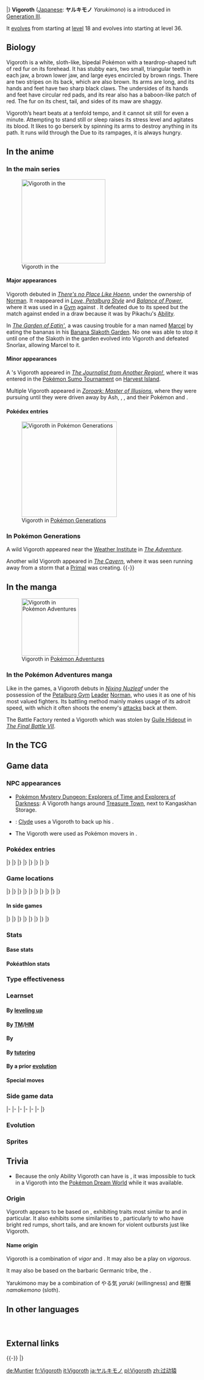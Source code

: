 {{PokémonPrevNext/Head|type=Normal}}
{{PokémonPrevNext/GO|species=Vigoroth}}
{{PokémonPrevNext/Pokémon|type=Normal|prevnum=287|prev=Slakoth|nextnum=289|next=Slaking|roundleft=bl|roundright=br}}
|}
{{Pokémon Infobox
|name=Vigoroth
|jname=ヤルキモノ
|tmname=Yarukimono
|ndex=288
|hdex=037
|hdex6=038
|u2dex=277
|fbrow=163
|typebox=1
|type1=Normal
|category=Wild Monkey
|height-ftin=4'07"
|height-m=1.4
|weight-lbs=102.5
|weight-kg=46.5
|abilityn=1
|abilitylayout=1
|ability1=Vital Spirit
|egggroupn=1
|egggroup1=Field
|eggcycles=15
|evtotal=2
|evsp=2
|expyield=154
|oldexp=126
|lv100exp=1,250,000
|gendercode=127
|color=White
|catchrate=120
|body=06
|pokefordex=vigoroth
|generation=3
|friendship=70
}}
'''Vigoroth''' ([[List of Japanese Pokémon names|Japanese]]: '''ヤルキモノ''' ''Yarukimono'') is a {{type|Normal}} {{OBP|Pokémon|species}} introduced in [[Generation III]].

It [[Evolution|evolves]] from {{p|Slakoth}} starting at [[level]] 18 and evolves into {{p|Slaking}} starting at level 36.

==Biology==
Vigoroth is a white, sloth-like, bipedal Pokémon with a teardrop-shaped tuft of red fur on its forehead. It has stubby ears, two small, triangular teeth in each jaw, a brown lower jaw, and large eyes encircled by brown rings. There are two stripes on its back, which are also brown. Its arms are long, and its hands and feet have two sharp black claws. The undersides of its hands and feet have circular red pads, and its rear also has a baboon-like patch of red. The fur on its chest, tail, and sides of its maw are shaggy.

Vigoroth’s heart beats at a tenfold tempo, and it cannot sit still for even a minute. Attempting to stand still or sleep raises its stress level and agitates its blood. It likes to go berserk by spinning its arms to destroy anything in its path. It runs wild through the {{DL|List of Pokémon by habitat|Forest Pokémon|jungle.}} Due to its rampages, it is always hungry.

==In the anime==
===In the main series===
[[File:Marcel Vigoroth.png|220px|left|thumb|Vigoroth in the {{pkmn|anime}}]]
====Major appearances====
Vigoroth debuted in ''[[AG003|There's no Place Like Hoenn]]'', under the ownership of [[Norman]]. It reappeared in ''[[AG069|Love, Petalburg Style]]'' and ''[[AG070|Balance of Power]]'', where it was used in a [[Gym]] {{pkmn|battle}} against {{Ash}}. It defeated {{AP|Torkoal}} due to its speed but the match against {{AP|Pikachu}} ended in a draw because it was {{status|Paralysis|paralyzed}} by Pikachu's {{a|Static}} [[Ability]].

In ''[[AG088|The Garden of Eatin']]'', a {{DL|Marcel|Snorlax}} was causing trouble for a man named [[Marcel]] by eating the bananas in his [[Banana Slakoth Garden]]. No one was able to stop it until one of the Slakoth in the garden evolved into Vigoroth and defeated Snorlax, allowing Marcel to {{pkmn2|caught|catch}} it.

====Minor appearances====
A {{pkmn|Trainer}}'s Vigoroth appeared in ''[[BW134|The Journalist from Another Region!]]'', where it was entered in the [[Pokémon Sumo Tournament]] on [[Harvest Island]].

Multiple Vigoroth appeared in ''[[M13|Zoroark: Master of Illusions]]'', where they were pursuing {{OBP|Zorua|M13}} until they were driven away by Ash, {{an|Dawn}}, {{an|Brock}}, and their Pokémon {{AP|Infernape}} and {{TP|Dawn|Mamoswine}}.

====Pokédex entries====
{{Animedexheader|Hoenn}}
{{Animedexbody|AG003|Vigoroth|Ash's Pokédex|Vigoroth, the Wild Monkey Pokémon. Vigoroth is only comfortable going berserk. Will destroy anything in its path by spinning both arms, and goes more berserk when done.}}
{{Animedexfooter/Pokémon|''Advanced Generation''|Hoenn}}

[[File:Vigoroth PG.png|thumb|250px|Vigoroth in [[Pokémon Generations]]]]

===In Pokémon Generations===
A wild Vigoroth appeared near the [[Weather Institute]] in ''[[PG01|The Adventure]]''.

Another wild Vigoroth appeared in ''[[PG08|The Cavern]]'', where it was seen running away from a storm that a [[Primal Reversion|Primal]] {{p|Kyogre}} was creating.
{{-}}

==In the manga==
[[File:Norman Vigoroth Adventures.png|thumb|150px|Vigoroth in [[Pokémon Adventures]]]]
===In the Pokémon Adventures manga===
Like in the games, a Vigoroth debuts in ''[[PS185|Nixing Nuzleaf]]'' under the possession of the [[Petalburg Gym]] [[Gym Leader|Leader]] [[Norman]], who uses it as one of his most valued fighters. Its battling method mainly makes usage of its adroit speed, with which it often shoots the enemy's [[move|attacks]] back at them.

The Battle Factory rented a Vigoroth which was stolen by [[Guile Hideout]] in ''[[PS334|The Final Battle VII]]''.

==In the TCG==
{{main|Vigoroth (TCG)}}

==Game data==
===NPC appearances===
* [[Pokémon Mystery Dungeon: Explorers of Time and Explorers of Darkness]]: A Vigoroth hangs around [[Treasure Town]], next to Kangaskhan Storage.
* {{ga|Pokémon Ranger}}: [[Go-Rock Quads|Clyde]] uses a Vigoroth to back up his {{p|Slaking}}.
* The Vigoroth were used as Pokémon movers in {{v2|Emerald}}.

===Pokédex entries===
{{Dex/Header|type=Normal}}
{{Dex/NA|gen=III}}
{{Dex/Gen|gen=III}}
{{Dex/Entry1|v=Ruby|t=FFF|entry=Vigoroth is always itching and agitated to go on a wild rampage. It simply can't tolerate sitting still for even a minute. This Pokémon's stress level rises if it can't be moving constantly.}}
{{Dex/Entry1|v=Sapphire|t=FFF|entry=Vigoroth is simply incapable of remaining still. Even when it tries to sleep, the blood in its veins grows agitated, compelling this Pokémon to run wild throughout the jungle before it can settle down.}}
{{Dex/Entry1|v=Emerald|t=FFF|entry=It can't keep still because its blood boils with energy. It runs through the fields and mountains all day to calm itself. If it doesn't, it can't sleep at night.}}
{{Dex/Entry2|v=FireRed|v2=LeafGreen|entry=It is always hungry because it won't stop rampaging. Even while it is eating, it can't keep still.}}
|}
|}
{{Dex/Gen|gen=IV}}
{{Dex/Entry3|v=Diamond|v2=Pearl|v3=Platinum|entry=Its heart beats at a tenfold tempo, so it cannot sit still even for a moment.}}
{{Dex/Entry2|v=HeartGold|v2=SoulSilver|entry=Its stress level rises if it cannot keep moving constantly. Too much stress makes it feel sick.}}
|}
|}
{{Dex/Gen|gen=V}}
{{Dex/Entry2|v=Black|v2=White|t=FFF|entry=Its heart beats at a tenfold tempo, so it cannot sit still even for a moment.}}
{{Dex/Entry2|v=Black 2|v2=White 2|t=FFF|entry=Its heartbeat is fast and its blood is so agitated that it can't sit still for one second.}}
|}
|}
{{Dex/Gen|gen=VI}}
{{Dex/Entry1|v=X|t=FFF|entry=Its heartbeat is fast and its blood so agitated that it can't sit still for one second.}}
{{Dex/Entry1|v=Y|entry=Its stress level rises if it cannot keep moving constantly. Too much stress makes it feel sick.}}
{{Dex/Entry1|t=FFF|v=Omega Ruby|entry=Vigoroth is always itching and agitated to go on a wild rampage. It simply can’t tolerate sitting still for even a minute. This Pokémon’s stress level rises if it can’t be moving constantly.}}
{{Dex/Entry1|t=FFF|v=Alpha Sapphire|entry=Vigoroth is simply incapable of remaining still. Even when it tries to sleep, the blood in its veins grows agitated, compelling this Pokémon to run wild throughout the jungle before it can settle down.}}
|}
|}
{{Dex/Footer}}

===Game locations===
{{Availability/Header|type=Normal}}
{{Availability/NA|gen=III}}
{{Availability/Gen|gen=III}}
{{Availability/Entry2|v=Ruby|v2=Sapphire|t=FFF|t2=FFF|area=[[Evolution|Evolve]] {{p|Slakoth}}}}
{{Availability/Entry1|v=Emerald|t=FFF|area=[[Evolution|Evolve]] {{p|Slakoth}}}}
{{Availability/Entry2/None|v=FireRed|v2=LeafGreen}}
{{Availability/Entry1/None|v=Colosseum}}
{{Availability/Entry1/None|v=XD|link=Pokémon XD: Gale of Darkness}}
|}
|}
{{Availability/Gen|gen=IV}}
{{Availability/Entry2|v=Diamond|v2=Pearl|area=[[Evolution|Evolve]] {{p|Slakoth}}}}
{{Availability/Entry1|v=Platinum|area=[[Evolution|Evolve]] {{p|Slakoth}}}}
{{Availability/Entry2|v=HeartGold|v2=SoulSilver|area={{safari|Johto}}}}
{{Availability/Entry1|v=Pal Park|color=71AD64|link=Pal Park|area={{DL|List of Pokémon by Pal Park location|Forest}}}}
|}
|}
{{Availability/Gen|gen=V}}
{{Availability/Entry1/None|v=Black}}
{{Availability/Entry1|v=White|area=[[Evolution|Evolve]] {{p|Slakoth}}}}
{{Availability/Entry2|v=Black 2|v2=White 2|t=FFF|area=[[Pinwheel Forest]] (inner)}}
|}
|}
{{Availability/Gen|gen=VI}}
{{Availability/Entry2/None|v=X|v2=Y}}
{{Availability/Entry2|v=Omega Ruby|v2=Alpha Sapphire|t=FFF|t2=FFF|area=[[Evolution|Evolve]] {{p|Slakoth}}}}
|}
|}
{{Availability/Gen|gen=VII}}
{{Availability/Entry2|v=Sun|v2=Moon|area={{rt|11|Alola}} ({{DL|QR Scanner|Island Scan}}){{dotw|Fr}}}}
{{Availability/Entry2/None|v=Ultra Sun|v2=Ultra Moon}}
|}
|}
{{Availability/Footer}}

====In side games====
{{Availability/Header|type=Normal}}
{{Availability/NA|gen=III}}
{{Availability/Gen|gen=III}}
{{Availability/Entry1|v=Pinball: R&S|link=Pokémon Pinball: Ruby & Sapphire|color={{ruby color}}|t=FFF|area=[[Evolution|Evolve]] {{p|Slakoth}}}}
{{Availability/Entry1|v=Trozei!|color={{electric color}}|area=Endless Level 57, Endless Level 65, Forever Level 7, [[Mr. Who's Den]]}}
{{Availability/Entry2|v=MD Red|v2=MD Blue|link=Pokémon Mystery Dungeon: Red Rescue Team and Blue Rescue Team|area=[[Mt. Freeze]] (7F-11F), [[Mt. Faraway]] (10F-19F)}}
{{Availability/Entry1|v=Ranger|link=Pokémon Ranger (game)|area=[[Olive Jungle]]}}
|}
|}
{{Availability/Gen|gen=IV}}
{{Availability/Entry2|v=MD Time|v2=MD Darkness|link=Pokémon Mystery Dungeon: Explorers of Time and Explorers of Darkness|area=[[Blizzard Island]] (1F-20F), [[Crevice Cave]] (B1-B10, Lower Crevice Cave B1-B4), [[Mt. Avalanche]] (B1-B19)}}
{{Availability/Entry1|v=MD Sky|link=Pokémon Mystery Dungeon: Explorers of Sky|area=[[Blizzard Island]] (1F-20F), [[Crevice Cave]] (B1-B10, Lower Crevice Cave B1-B4), [[Mt. Avalanche]] (B1-B19)}}
|}
|}
{{Availability/Gen|gen=V}}
{{Availability/Entry1|1|v=Rumble Blast|color={{fire color}}|area=Canyon: [[Rugged Flats]]}}
{{Availability/Entry1|1|v=Rumble U|color={{fire color}}|area=[[Magical Lake#Dual Launchers|Magical Lake: Dual Launchers]]}}
|}
|}
{{Availability/Gen|gen=VI}}
{{Availability/Entry1|1|v=Battle Trozei|color={{defense color}}|area=[[Safari Jungle#Monday Stage 1|Safari Jungle: Stage 1]]{{dotw|Mo}}}}
{{Availability/Entry1|1|v=Shuffle|color={{beauty color}}|area=[[Blau Salon|Blau Salon: Stage 440]]}}
{{Availability/Entry1|1|v=Rumble World|color={{fire color}}|area=[[Legend Terrain#Bastion of Beginnings|Legend Terrain: Bastion of Beginnings]] <small>(Entrance Boss, Center, Back)</small>}}
|}
|}
{{Availability/Footer}}

===Stats===
====Base stats====
{{BaseStats
|type=Normal
|HP=80
|Attack=80
|Defense=80
|SpAtk=55
|SpDef=55
|Speed=90}}

====Pokéathlon stats====
{{Pokéthlon
|type=Normal
|Speed=4
|SpeedMax=5
|Power=2
|PowerMax=3
|Technique=2
|TechniqueMax=4
|Stamina=3
|StaminaMax=4
|Jump=3
|JumpMax=4
}}

===Type effectiveness===
{{TypeEffectiveness
|type1=Normal
|Normal=100
|Fighting=200
|Flying=100
|Poison=100
|Ground=100
|Rock=100
|Bug=100
|Ghost=0
|Steel=100
|Fire=100
|Water=100
|Grass=100
|Electric=100
|Psychic=100
|Ice=100
|Dragon=100
|Dark=100
|Fairy=100
|notes=yes
|normal=yes
|newghost=1}}

===Learnset===
====By [[Level|leveling up]]====
{{learnlist/levelh/7|Vigoroth|Normal|Normal|3}}
{{learnlist/level7|1|Reversal|Fighting|Physical|&mdash;|100|15}}
{{learnlist/level7|1|Scratch|Normal|Physical|40|100|35||'''}}
{{learnlist/level7|1|Focus Energy|Normal|Status|&mdash;|&mdash;|30}}
{{learnlist/level7|1|Encore|Normal|Status|&mdash;|100|5}}
{{learnlist/level7|1|Uproar|Normal|Special|90|100|10||'''}}
{{learnlist/level7|6|Encore|Normal|Status|&mdash;|100|5}}
{{learnlist/level7|9|Uproar|Normal|Special|90|100|10||'''}}
{{learnlist/level7|14|Fury Swipes|Normal|Physical|18|80|15||'''}}
{{learnlist/level7|17|Endure|Normal|Status|&mdash;|&mdash;|10}}
{{learnlist/level7|23|Slash|Normal|Physical|70|100|20||'''}}
{{learnlist/level7|27|Chip Away|Normal|Physical|70|100|20||'''}}
{{learnlist/level7|33|Counter|Fighting|Physical|&mdash;|100|20}}
{{learnlist/level7|37|Focus Punch|Fighting|Physical|150|100|20}}
{{learnlist/level7|43|Reversal|Fighting|Physical|&mdash;|100|15}}
{{learnlist/levelf/7|Vigoroth|Normal|Normal|3}}

====By [[TM]]/[[HM]]====
{{learnlist/tmh/7|Vigoroth|Normal|Normal|3}}
{{learnlist/tm7|TM01|Work Up|Normal|Status|&mdash;|&mdash;|30}}
{{learnlist/tm7|TM05|Roar|Normal|Status|&mdash;|&mdash;|20}}
{{learnlist/tm7|TM06|Toxic|Poison|Status|&mdash;|90|10}}
{{learnlist/tm7|TM08|Bulk Up|Fighting|Status|&mdash;|&mdash;|20}}
{{learnlist/tm7|TM10|Hidden Power|Normal|Special|60|100|15}}
{{learnlist/tm7|TM11|Sunny Day|Fire|Status|&mdash;|&mdash;|5}}
{{learnlist/tm7|TM12|Taunt|Dark|Status|&mdash;|100|20}}
{{learnlist/tm7|TM13|Ice Beam|Ice|Special|90|100|10}}
{{learnlist/tm7|TM14|Blizzard|Ice|Special|110|70|5}}
{{learnlist/tm7|TM17|Protect|Normal|Status|&mdash;|&mdash;|10}}
{{learnlist/tm7|TM18|Rain Dance|Water|Status|&mdash;|&mdash;|5}}
{{learnlist/tm7|TM21|Frustration|Normal|Physical|&mdash;|100|20||'''}}
{{learnlist/tm7|TM22|Solar Beam|Grass|Special|120|100|10}}
{{learnlist/tm7|TM24|Thunderbolt|Electric|Special|90|100|15}}
{{learnlist/tm7|TM25|Thunder|Electric|Special|110|70|10}}
{{learnlist/tm7|TM26|Earthquake|Ground|Physical|100|100|10}}
{{learnlist/tm7|TM27|Return|Normal|Physical|&mdash;|100|20||'''}}
{{learnlist/tm7|TM30|Shadow Ball|Ghost|Special|80|100|15}}
{{learnlist/tm7|TM31|Brick Break|Fighting|Physical|75|100|15}}
{{learnlist/tm7|TM32|Double Team|Normal|Status|&mdash;|&mdash;|15}}
{{learnlist/tm7|TM35|Flamethrower|Fire|Special|90|100|15}}
{{learnlist/tm7|TM38|Fire Blast|Fire|Special|110|85|5}}
{{learnlist/tm7|TM39|Rock Tomb|Rock|Physical|60|95|15}}
{{learnlist/tm7|TM40|Aerial Ace|Flying|Physical|60|&mdash;|20}}
{{learnlist/tm7|TM42|Facade|Normal|Physical|70|100|20||'''}}
{{learnlist/tm7|TM44|Rest|Psychic|Status|&mdash;|&mdash;|10}}
{{learnlist/tm7|TM45|Attract|Normal|Status|&mdash;|100|15}}
{{learnlist/tm7|TM47|Low Sweep|Fighting|Physical|65|100|20}}
{{learnlist/tm7|TM48|Round|Normal|Special|60|100|15||'''}}
{{learnlist/tm7|TM52|Focus Blast|Fighting|Special|120|70|5}}
{{learnlist/tm7|TM56|Fling|Dark|Physical|&mdash;|100|10}}
{{learnlist/tm7|TM65|Shadow Claw|Ghost|Physical|70|100|15}}
{{learnlist/tm7|TM78|Bulldoze|Ground|Physical|60|100|20}}
{{learnlist/tm7|TM80|Rock Slide|Rock|Physical|75|90|10}}
{{learnlist/tm7|TM87|Swagger|Normal|Status|&mdash;|85|15}}
{{learnlist/tm7|TM88|Sleep Talk|Normal|Status|&mdash;|&mdash;|10}}
{{learnlist/tm7|TM90|Substitute|Normal|Status|&mdash;|&mdash;|10}}
{{learnlist/tm7|TM100|Confide|Normal|Status|&mdash;|&mdash;|20}}
{{learnlist/tmf/7|Vigoroth|Normal|Normal|3}}

====By {{pkmn|breeding}}====
{{learnlist/breedh/7|Vigoroth|Normal|Normal|3}}
{{learnlist/breed7|{{MSP|427|Buneary}}{{MSP|428|Lopunny}}{{MSP|504|Patrat}}{{MSP|505|Watchog}}{{MSP|572|Minccino}}{{MSP|765|Oranguru}}|After You|Normal|Status|&mdash;|&mdash;|15}}
{{learnlist/breed7|{{MSP|206|Dunsparce}}{{MSP|324|Torkoal}}{{MSP|363|Spheal}}{{MSP|364|Sealeo}}{{MSP|365|Walrein}}{{MSP|432|Purugly}}<br>{{MSP|650|Chespin}}{{MSP|651|Quilladin}}{{MSP|652|Chesnaught}}{{MSP|674|Pancham}}{{MSP|675|Pangoro}}|Body Slam|Normal|Physical|85|100|15||'''}}
{{learnlist/breed7|{{MSP|028|Sandslash}}{{MSP|335|Zangoose}}|Crush Claw|Normal|Physical|75|95|10||'''}}
{{learnlist/breed7|{{MSP|322|Numel}}{{MSP|323|Camerupt}}{{MSP|324|Torkoal}}{{MSP|399|Bidoof}}{{MSP|400|Bibarel}}|Curse|Ghost|Status|&mdash;|&mdash;|10}}
{{learnlist/breed7|{{MSP|112|Rhydon}}{{MSP|217|Ursaring}}{{MSP|289|Slaking}}{{MSP|464|Rhyperior}}{{MSP|500|Emboar}}{{MSP|555|Darmanitan}}<br>{{MSP|652|Chesnaught}}{{MSP|660|Diggersby}}{{MSP|675|Pangoro}}{{MSP|759|Stufful}}{{MSP|760|Bewear}}|Hammer Arm|Fighting|Physical|100|90|10}}
{{learnlist/breed7|{{MSP|051|Dugtrio}}{{MSP|051A|Dugtrio}}{{MSP|052|Meowth}}{{MSP|052A|Meowth}}{{MSP|053|Persian}}{{MSP|053A|Persian}}<br>{{MSP|083|Farfetch'd}}{{MSP|336|Seviper}}{{MSP|359|Absol}}{{MSP|434|Stunky}}{{MSP|435|Skuntank}}{{MSP|461|Weavile}}<br>{{MSP|509|Purrloin}}{{MSP|510|Liepard}}{{MSP|571|Zoroark}}|Night Slash|Dark|Physical|70|100|15}}
{{learnlist/breed7|{{MSP|019|Rattata}}{{MSP|019A|Rattata}}{{MSP|020|Raticate}}{{MSP|020A|Raticate}}{{MSP|056|Mankey}}{{MSP|057|Primeape}}<br>{{MSP|128|Tauros}}{{MSP|197|Umbreon}}{{MSP|206|Dunsparce}}{{MSP|335|Zangoose}}{{MSP|359|Absol}}{{MSP|418|Buizel}}<br>{{MSP|419|Floatzel}}{{MSP|509|Purrloin}}{{MSP|510|Liepard}}{{MSP|522|Blitzle}}{{MSP|523|Zebstrika}}{{MSP|570|Zorua}}<br>{{MSP|571|Zoroark}}{{MSP|587|Emolga}}{{MSP|626|Bouffalant}}{{MSP|734|Yungoos}}{{MSP|735|Gumshoos}}|Pursuit|Dark|Physical|40|100|20}}
{{learnlist/breed7|{{MSP|027|Sandshrew}}{{MSP|027A|Sandshrew}}{{MSP|028|Sandslash}}{{MSP|028A|Sandslash}}{{MSP|050|Diglett}}{{MSP|051|Dugtrio}}<br>{{MSP|052|Meowth}}{{MSP|052A|Meowth}}{{MSP|053|Persian}}{{MSP|053A|Persian}}{{MSP|083|Farfetch'd}}{{MSP|215|Sneasel}}<br>{{MSP|216|Teddiursa}}{{MSP|217|Ursaring}}{{MSP|255|Torchic}}{{MSP|256|Combusken}}{{MSP|257|Blaziken}}{{MSP|264|Linoone}}<br>{{MSP|288|Vigoroth}}{{MSP|335|Zangoose}}{{MSP|352|Kecleon}}{{MSP|359|Absol}}{{MSP|431|Glameow}}{{MSP|432|Purugly}}<br>{{MSP|434|Stunky}}{{MSP|435|Skuntank}}{{MSP|503|Samurott}}{{MSP|509|Purrloin}}{{MSP|510|Liepard}}{{MSP|529|Drilbur}}<br>{{MSP|530|Excadrill}}{{MSP|613|Cubchoo}}{{MSP|614|Beartic}}{{MSP|631|Heatmor}}{{MSP|674|Pancham}}{{MSP|675|Pangoro}}|Slash|Normal|Physical|70|100|20||'''}}
{{learnlist/breed7|{{MSP|293|Whismur}}{{MSP|294|Loudred}}{{MSP|295|Exploud}}|Sleep Talk|Normal|Status|&mdash;|&mdash;|10}}
{{learnlist/breed7|{{MSP|216|Teddiursa}}{{MSP|217|Ursaring}}{{MSP|325|Spoink}}{{MSP|326|Grumpig}}{{MSP|363|Spheal}}{{MSP|364|Sealeo}}<br>{{MSP|365|Walrein}}{{MSP|702|Dedenne}}|Snore|Normal|Special|50|100|15||'''}}
{{learnlist/breed7|{{MSP|190|Aipom}}{{MSP|424|Ambipom}}{{MSP|572|Minccino}}{{MSP|573|Cinccino}}|Tickle|Normal|Status|&mdash;|100|20}}
{{learnlist/breedf/7|Vigoroth|Normal|Normal|3}}

====By [[Move Tutor|tutoring]]====
{{learnlist/tutorh/7|Vigoroth|Normal|Normal|3}}
{{learnlist/tutor7|After You|Normal|Status|—|—|15|||no|yes}}
{{learnlist/tutor7|Covet|Normal|Physical|60|100|25||'''|no|yes}}
{{learnlist/tutor7|Fire Punch|Fire|Physical|75|100|15|||no|yes}}
{{learnlist/tutor7|Focus Punch|Fighting|Physical|150|100|20|||no|yes}}
{{learnlist/tutor7|Gunk Shot|Poison|Physical|120|80|5|||no|yes}}
{{learnlist/tutor7|Ice Punch|Ice|Physical|75|100|15|||no|yes}}
{{learnlist/tutor7|Icy Wind|Ice|Special|55|95|15|||no|yes}}
{{learnlist/tutor7|Low Kick|Fighting|Physical|—|100|20|||no|yes}}
{{learnlist/tutor7|Shock Wave|Electric|Special|60|—|20|||no|yes}}
{{learnlist/tutor7|Snore|Normal|Special|50|100|15||'''|no|yes}}
{{learnlist/tutor7|Thunder Punch|Electric|Physical|75|100|15|||no|yes}}
{{learnlist/tutor7|Uproar|Normal|Special|90|100|10||'''|no|yes}}
{{learnlist/tutor7|Water Pulse|Water|Special|60|100|20|||no|yes}}
{{learnlist/tutorf/7|Vigoroth|Normal|Normal|3}}

====By a prior [[evolution]]====
{{learnlist/prevoh/7|Vigoroth|Normal|Normal|3}}
{{learnlist/prevo7|287|Slakoth|||||Yawn|Normal|Status|—|—|10}}
{{learnlist/prevo7|287|Slakoth|||||Slack Off|Normal|Status|—|—|10}}
{{learnlist/prevo7|287|Slakoth|||||Feint Attack|Dark|Physical|60|—|20}}
{{learnlist/prevo7|287|Slakoth|||||Amnesia|Psychic|Status|—|—|20}}
{{learnlist/prevo7|287|Slakoth|||||Covet|Normal|Physical|60|100|25|'''|{{sup/7|SM}}}}
{{learnlist/prevo7|287|Slakoth|||||Flail|Normal|Physical|—|100|15|'''}}
{{learnlist/prevo7|287|Slakoth|||||Play Rough|Fairy|Physical|90|90|10}}
{{learnlist/prevof/7|Vigoroth|Normal|Normal|3}}

====Special moves====
{{learnlist/eventh/7|Vigoroth|Normal|Normal|3}}
{{learnlist/event7|{{DL|QR Scanner|Island Scan}}{{sup/7|SM}}|Hammer Arm|Fighting|Physical|100|90|10}}
{{learnlist/eventf/7|Vigoroth|Normal|Normal|3}}

===Side game data===
{{Spindata/Head|type=Normal}}
{{Spindata/PinballRS|col=3|type=Normal|ndex=288|acquisition=Evolve|evolved=yes}}
{{Spindata/Trozei|col=3|type=Normal|ndex=288|rarity=Rare}}
|-
{{Spindata/MDRB|col=6|type=Normal|ndex=288
|body=1
|rate=-19
|area=Energetic Forest
|P1=I get this feeling that I'll just keel over if I stop!
|P2=Kwaah! My HP's gone down to half so soon?
|P3=I'm done... But I have one good rampage left in me!
|PL=Leveled up! Yes! Watch how I can rampage now!
}}
|-
{{Spindata/MDTDS|col=6|type=Normal|ndex=288
|body=1
|rate=-10
|IQ=C
}}
|-
{{Spindata/Ranger|col=6|type=Normal
|group=Normal
|assist=None
|fieldpower=2
|field=Cut
|loop=12
|MinEXP=50
|MaxEXP=70
|browser=One punch of Vigoroth's clawed paw is powerful enough to cut a Metal Fence.
}}
|-
{{Spindata/RumbleBlast|col=6|type=Normal
|att=3
|def=3
|speed=3
}}
|-
{{Spindata/Battle Trozei|col=3|type=Normal|ndex=288
|power=2
}}
{{Spindata/Shuffle|col=3|type=Normal|ndex=288|num=596
|min=60
|max=105
|raisemaxlevel=5
|skill=Relentless
|skilldesc=Increases damage done by combos if foe has any status condition.
}}
|-
{{Spindata/GO|col=6|type=Normal|ndex=288
|hatch=N/A
|buddy=5
|evocandy=100
|stamina=160
|attack=159
|defense=159
|fast={{m|Scratch}}, {{m|Counter}}
|special={{m|Body Slam}}, {{m|Bulldoze}}, {{m|Brick Break}}
}}
|}

===Evolution===
{{Evobox-3
|type1=Normal
|pictype=art
|no1=287
|name1=Slakoth
|type1-1=Normal
|evo1={{bag|Rare Candy}}<br>{{color2|000|Level|Level 18}}
|no2=288
|name2=Vigoroth
|type1-2=Normal
|evo2={{bag|Rare Candy}}<br>{{color2|000|Level|Level 36}}
|no3=289
|name3=Slaking
|type1-3=Normal}}

===Sprites===
{{Spritebox/Header|type=Normal}}
{{Spritebox/NA|gen=III}}
{{Spritebox/3|ndex=288}}
{{Spritebox/4|ndex=288}}
{{Spritebox/5|ndex=288}}
{{Spritebox/6|ndex=288}}
{{Spritebox/7|ndex=288}}
{{Spritebox/Footer|288|Vigoroth}}

==Trivia==
* Because the only Ability Vigoroth can have is {{a|Vital Spirit}}, it was impossible to tuck in a Vigoroth into the [[Pokémon Dream World]] while it was available.

===Origin===
Vigoroth appears to be based on {{wp|sloths}}, exhibiting traits most similar to {{wp|two-toed sloths}} and {{wp|ground sloths}} in particular. It also exhibits some similarities to {{wp|Old World monkeys}}, particularly to {{wp|baboons}} who have bright red rumps, short tails, and are known for violent outbursts just like Vigoroth.

====Name origin====
Vigoroth is a combination of ''vigor'' and ''{{wp|sloth}}''. It may also be a play on ''vigorous''.

It may also be based on the barbaric Germanic tribe, the {{wp|Visigoths}}.

Yarukimono may be a combination of やる気 ''yaruki'' (willingness) and 樹懶 ''namakemono'' (sloth).

==In other languages==
{{Other languages|type=Normal|type2=Normal
|ja=ヤルキモノ ''Yarukimono''|jameaning=From {{tt|やる気 ''yaruki''|willingness}} and {{tt|樹懶 ''namakemono''|sloth}}
|fr=Vigoroth|frmeaning=Same as English name
|es=Vigoroth|esmeaning=Same as English name
|de=Muntier|demeaning=From {{tt|''munter''|lively}} and {{tt|''Faultier''|sloth}}
|it=Vigoroth|itmeaning=Same as English name
|ko=발바로 ''Balbaro''|komeaning=Likely from {{tt|발 ''bal''|foot, paw}}, {{tt|발발 ''balbal''|sudden outburst, emergency}} and {{tt|바로 ''baro''|right away, immediately}}
|zh_cmn=過動猿 / 过动猿 ''Guòdòngyuán''|zh_cmnmeaning=Literally "Hyperactive ape"
|hi=भीगोरोथ ''Vigoroth''|himeaning=Transcription of English name
|ru=Вигорот ''Vigorot''|rumeaning=Transcription of English name
}}
<br clear="left">

==External links==

{{-}}
{{PokémonPrevNext/Head|type=Normal}}
{{PokémonPrevNext/Pokémon|type=Normal|prevnum=287|prev=Slakoth|nextnum=289|next=Slaking }}
|}
{{Project Pokédex notice}}

[[de:Muntier]]
[[fr:Vigoroth]]
[[it:Vigoroth]]
[[ja:ヤルキモノ]]
[[pl:Vigoroth]]
[[zh:过动猿]]